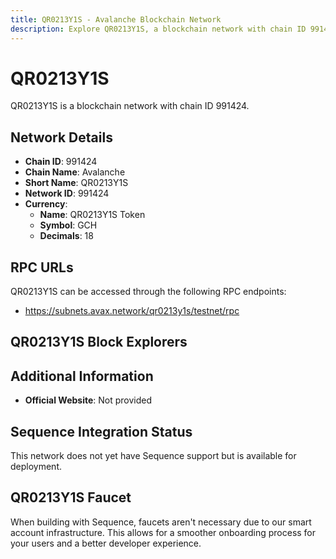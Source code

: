 ```yaml
--- 
title: QR0213Y1S - Avalanche Blockchain Network
description: Explore QR0213Y1S, a blockchain network with chain ID 991424. Learn about its native currency, QR0213Y1S Token, and how to interact with the network.
---
```


# QR0213Y1S

QR0213Y1S is a blockchain network with chain ID 991424.

## Network Details

- **Chain ID**: 991424
- **Chain Name**: Avalanche
- **Short Name**: QR0213Y1S
- **Network ID**: 991424
- **Currency**: 
  - **Name**: QR0213Y1S Token
  - **Symbol**: GCH
  - **Decimals**: 18

## RPC URLs

QR0213Y1S can be accessed through the following RPC endpoints:

- https://subnets.avax.network/qr0213y1s/testnet/rpc

## QR0213Y1S Block Explorers



## Additional Information

- **Official Website**: Not provided

## Sequence Integration Status

This network does not yet have Sequence support but is available for deployment.

## QR0213Y1S Faucet

When building with Sequence, faucets aren't necessary due to our smart account infrastructure. This allows for a smoother onboarding process for your users and a better developer experience.
